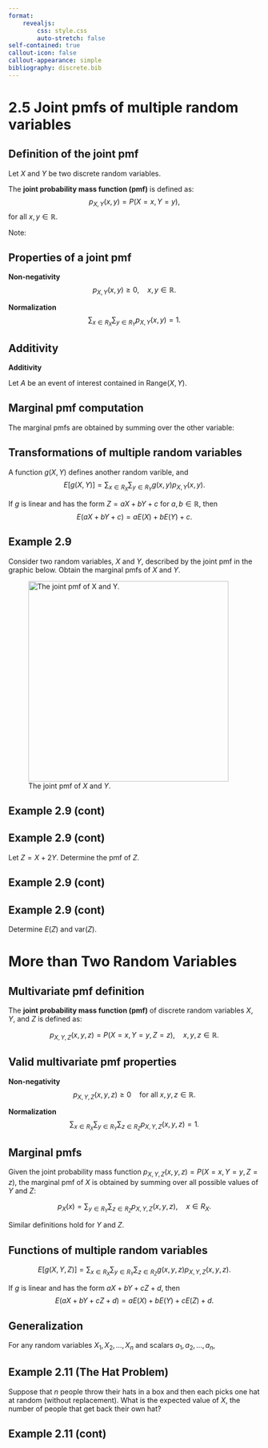 ```yaml
---
format:
    revealjs:
        css: style.css
        auto-stretch: false
self-contained: true
callout-icon: false
callout-appearance: simple
bibliography: discrete.bib
---
```


# 2.5 Joint pmfs of multiple random variables

## Definition of the joint pmf

Let $X$ and $Y$ be two discrete random variables.  

The **joint probability mass function (pmf)** is defined as:
$$
p_{X,Y}(x,y) = P(X = x, Y = y),
$$
for all $x,y \in \mathbb{R}$.

Note:
\begin{align}
P(X = x, Y = y) &\equiv P(\{X=x\}\cap\{Y=y\}) \\
&\equiv P(X=x\text{ and }Y=y).
\end{align}

## Properties of a joint pmf

**Non-negativity**
$$
p_{X,Y}(x,y) \geq 0, \quad x,y\in \mathbb{R}.
$$

**Normalization**
$$
\sum_{x \in R_X} \sum_{y \in R_Y} p_{X,Y}(x,y) = 1.
$$

## Additivity

**Additivity**

Let $A$ be an event of interest contained in $\text{Range}(X,Y)$.

\begin{align}
P(A) &= P((X,Y) \in A) \\
&= \sum_{(x,y)\in A} p_{X,Y}(x,y).
\end{align}

## Marginal pmf computation

The marginal pmfs are obtained by summing over the other variable:
\begin{align}
p_X(x) &= \sum_{y \in R_Y} p_{X,Y}(x,y), \\
p_Y(y) &= \sum_{x \in R_X} p_{X,Y}(x,y).
\end{align}

## Transformations of multiple random variables

A function $g(X,Y)$ defines another random varible, and 
$$
E[g(X, Y)] = \sum_{x\in R_X}\sum_{y\in R_Y} g(x, y)p_{X,Y}(x,y).
$$

If $g$ is linear and has the form $Z = aX + bY + c$ for $a,b \in \mathbb{R}$, then 
$$
E(aX + bY + c) = aE(X) + bE(Y) + c.
$$

## Example 2.9 

Consider two random variables, $X$ and $Y$, described by the joint pmf in the graphic below. Obtain the marginal pmfs of $X$ and $Y$. 

![The joint pmf of $X$ and $Y$.](./images/f2-10.png){height=400 fig-alt="The joint pmf of X and Y."}

## Example 2.9 (cont)

## Example 2.9 (cont)

Let $Z = X + 2Y$. Determine the pmf of $Z$.

## Example 2.9 (cont)

## Example 2.9 (cont)

Determine $E(Z)$ and $\text{var}(Z)$.

# More than Two Random Variables

## Multivariate pmf definition

The **joint probability mass function (pmf)** of discrete random variables $X$, $Y$, and $Z$ is defined as:

$$
p_{X,Y,Z}(x, y, z) = P(X = x, Y = y, Z = z),\quad x,y,z\in\mathbb{R}.
$$

## Valid multivariate pmf properties

**Non-negativity**
$$
p_{X,Y,Z}(x, y, z) \geq 0 \quad \text{for all } x, y, z\in \mathbb{R}.
$$
  
**Normalization**
$$
\sum_{x\in R_X} \sum_{y\in R_Y} \sum_{z\in R_Z} p_{X,Y,Z}(x, y, z) = 1.
$$

## Marginal pmfs

Given the joint probability mass function $p_{X,Y,Z}(x, y, z) = P(X = x, Y = y, Z = z)$, the marginal pmf of $X$ is obtained by summing over all possible values of $Y$ and $Z$:

$$
p_X(x) = \sum_{y\in R_Y} \sum_{z\in R_Z} p_{X,Y,Z}(x, y, z), \quad x \in R_X.
$$

Similar definitions hold for $Y$ and $Z$.

## Functions of multiple random variables

$$
E[g(X, Y, Z)] = \sum_{x\in R_X} \sum_{y\in R_Y} \sum_{z \in R_Z} g(x, y, z)p_{X, Y, Z}(x,y,z).
$$

If $g$ is linear and has the form $aX + bY + cZ + d$, then 
$$
E(aX + bY + cZ + d) = aE(X) + bE(Y) + cE(Z) + d.
$$

## Generalization

For any random variables $X_1, X_2, \ldots, X_n$ and scalars $a_1, a_2, \ldots, a_n$,

\begin{align}
&E(a_1X_1 + a_2X_2 + \cdots + a_nX_n) \\
&= a_1E(X_1) + a_2E(X_2) + \cdots + a_nE(X_n).
\end{align}

## Example 2.11 (The Hat Problem)

Suppose that $n$ people throw their hats in a box and then each picks one hat at random (without replacement). What is the expected value of $X$, the number of people that get back their own hat?

## Example 2.11 (cont)